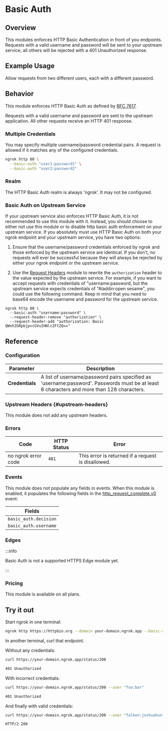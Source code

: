 
# Basic Auth

## Overview

This modules enforces HTTP Basic Authentication in front of you endpoints.
Requests with a valid username and password will be sent to your upstream
service, all others will be rejected with a 401 Unauthorized response.

## Example Usage

Allow requests from two different users, each with a different password.

<Tabs groupId="connectivity" queryString="cty">
	<TabItem value="agent-cli" label="Agent CLI" default>
		<AgentCliExample />
	</TabItem>
	<TabItem value="agent-config" label="Agent Config">
		<AgentConfigExample />
	</TabItem>
	<TabItem value="ssh" label="SSH">
		<SshExample />
	</TabItem>
	<TabItem value="go-sdk" label="Go">
		<GoSdkExample />
	</TabItem>
	<TabItem value="javascript-sdk" label="Javascript">
		<JavascriptSdkExample />
	</TabItem>
	<TabItem value="python-sdk" label="Python">
		<PythonSdkExample />
	</TabItem>
	<TabItem value="rust-sdk" label="Rust">
		<RustSdkExample />
	</TabItem>
	<TabItem value="k8s" label="Kubernetes Controller">
		<KubernetesExample />
	</TabItem>
</Tabs>

## Behavior

This module enforces HTTP Basic Auth as defined by [RFC
7617](https://datatracker.ietf.org/doc/html/rfc7617).

Requests with a valid username and password are sent to the upstream
application. All other requests receive an HTTP 401 response.

### Multiple Credentials

You may specify multiple username/password credential pairs. A request is
allowed if it matches any of the configured credentials.

```bash
ngrok http 80 \
  --basic-auth "user1:password1" \
  --basic-auth "user2:password2"
```

### Realm

The HTTP Basic Auth realm is always 'ngrok'. It may not be configured.

### Basic Auth on Upstream Service

If your upstream service also enforces HTTP Basic Auth, it is not recommended
to use this module with it. Instead, you should choose to either not use this
module or to disable http basic auth enforcement on your upstream service. If
you absolutely must use HTTP Basic Auth on both your ngrok endpoint and your
upstream service, you have two options:

1. Ensure that the username/password credentials enforced by ngrok and those
   enforced by the upstream service are identical. If you don't, no requests will
   ever be successful because they will always be rejected by either your ngrok
   endpoint or the upstream service.

2. Use the [Request Headers](/http/request-headers) module to rewrite the
   `authorization` header to the value expected by the upstream service. For
   example, if you want to accept requests with credentials of "username:password,
   but the upstream service expects credentials of "Aladdin:open sesame", you
   could use the following command. Keep in mind that you need to base64 encode
   the username and password for the upstream service.

```
ngrok http 80 \
  --basic-auth "username:password" \
  --request-header-remove "authorization" \
  --request-header-add "authorization: Basic QWxhZGRpbjpvcGVuIHNlc2FtZQ=="
```

## Reference

### Configuration

| Parameter       | Description                                                                                                                               |
| --------------- | ----------------------------------------------------------------------------------------------------------------------------------------- |
| **Credentials** | A list of username/password pairs specified as 'username:password'. Passwords must be at least 8 characters and more than 128 characters. |

### Upstream Headers {#upstream-headers}

This module does not add any upstream headers.

### Errors

| Code                | HTTP Status | Error                                              |
| ------------------- | ----------- | -------------------------------------------------- |
| no ngrok error code | `401`       | This error is returned if a request is disallowed. |

### Events

This module does not populate any fields in events.
When this module is enabled, it populates the following fields in the
[http_request_complete.v0](/obs/reference/#http-request-complete) event:

| Fields                |
| --------------------- |
| `basic_auth.decision` |
| `basic_auth.username` |

### Edges

:::info

Basic Auth is not a supported HTTPS Edge module yet.

:::

### Pricing

This module is available on all plans.

## Try it out

Start ngrok in one terminal:

```bash
ngrok http https://httpbin.org --domain your-domain.ngrok.app --basic-auth "falken:joshuahunter2"
```

In another terminal, curl that endpoint.

Without any credentials:

```bash
curl https://your-domain.ngrok.app/status/200

401 Unauthorized
```

With incorrect credentials:

```bash
curl https://your-domain.ngrok.app/status/200 --user "foo:bar"

401 Unauthorized
```

And finally with valid credentials:

```bash
curl https://your-domain.ngrok.app/status/200 --user "falken:joshuahunter2" -I

HTTP/2 200
```
